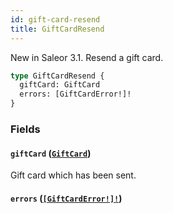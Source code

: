 ```yaml
---
id: gift-card-resend
title: GiftCardResend
---
```


New in Saleor 3.1. Resend a gift card.

```graphql
type GiftCardResend {
  giftCard: GiftCard
  errors: [GiftCardError!]!
}
```

### Fields

#### `giftCard` ([`GiftCard`](/developer/api-reference/objects/gift-card))

Gift card which has been sent.

#### `errors` ([`[GiftCardError!]!`](/developer/api-reference/objects/gift-card-error))
